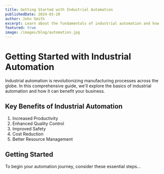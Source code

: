 ```yaml
---
title: Getting Started with Industrial Automation
publishedDate: 2024-03-20
author: John Smith
excerpt: Learn about the fundamentals of industrial automation and how it can transform your manufacturing processes.
featured: true
image: /images/blog/automation.jpg
---
```


# Getting Started with Industrial Automation

Industrial automation is revolutionizing manufacturing processes across the globe. In this comprehensive guide, we'll explore the basics of industrial automation and how it can benefit your business.

## Key Benefits of Industrial Automation

1. Increased Productivity
2. Enhanced Quality Control
3. Improved Safety
4. Cost Reduction
5. Better Resource Management

## Getting Started

To begin your automation journey, consider these essential steps... 